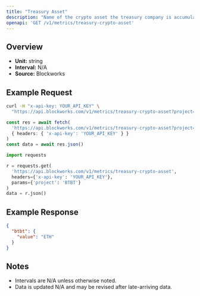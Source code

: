 ```yaml
---
title: "Treasury Asset"
description: "Name of the crypto asset the treasury company is accumulating"
openapi: 'GET /v1/metrics/treasury-crypto-asset'
---
```


## Overview

- **Unit:** string
- **Interval:** N/A
- **Source:** Blockworks

## Example Request

<CodeGroup>

```bash cURL
curl -H "x-api-key: YOUR_API_KEY" \
  "https://api.blockworks.com/v1/metrics/treasury-crypto-asset?project=BTBT"
```

```typescript TypeScript
const res = await fetch(
  'https://api.blockworks.com/v1/metrics/treasury-crypto-asset?project=BTBT',
  { headers: { 'x-api-key': 'YOUR_API_KEY' } }
)
const data = await res.json()
```

```python Python
import requests

r = requests.get(
  'https://api.blockworks.com/v1/metrics/treasury-crypto-asset',
  headers={'x-api-key': 'YOUR_API_KEY'},
  params={'project': 'BTBT'}
)
data = r.json()
```

</CodeGroup>

## Example Response

```json
{
  "btbt": {
    "value": "ETH"
  }
}
```

## Notes
- Intervals are N/A unless otherwise noted.
- Data is updated N/A and may be revised after late-arriving data.
